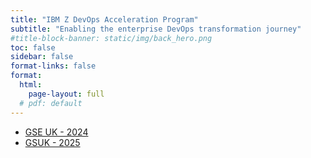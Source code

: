 ```yaml
---
title: "IBM Z DevOps Acceleration Program"
subtitle: "Enabling the enterprise DevOps transformation journey"
#title-block-banner: static/img/back_hero.png
toc: false
sidebar: false
format-links: false
format: 
  html:
    page-layout: full
  # pdf: default
---
```


- [GSE UK - 2024](ukgse-2024-git-branching.qmd)
- [GSUK - 2025](ukge-2025-branching-and-building.qmd)